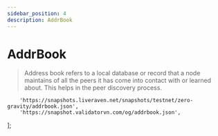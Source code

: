 ```yaml
---
sidebar_position: 4
description: AddrBook
---
```


# AddrBook

> Address book refers to a local database or record that a node maintains of all the peers it has come into contact with or learned about. This helps in the peer discovery process.



        'https://snapshots.liveraven.net/snapshots/testnet/zero-gravity/addrbook.json',
        'https://snapshot.validatorvn.com/og/addrbook.json',
];



<SelectPaste endpoints={endpoints} codeTemplate={addrBook} home={home} binary={binary} tip="Click on any endpoint to paste it into the code block." />
